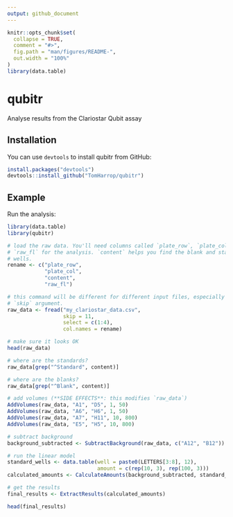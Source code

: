 ```yaml
---
output: github_document
---
```


<!-- README.md is generated from README.Rmd. Please edit that file -->

```r
knitr::opts_chunk$set(
  collapse = TRUE,
  comment = "#>",
  fig.path = "man/figures/README-",
  out.width = "100%"
)
library(data.table)
```
# qubitr

Analyse results from the Clariostar Qubit assay

## Installation

You can use `devtools` to install qubitr from GitHub:

``` r
install.packages("devtools")
devtools::install_github("TomHarrop/qubitr")
```

## Example

Run the analysis:

```r
library(data.table)
library(qubitr)

# load the raw data. You'll need columns called `plate_row`, `plate_col` and
# `raw_fl` for the analysis. `content` helps you find the blank and standard
# wells.
rename <- c("plate_row",
            "plate_col",
            "content",
            "raw_fl")

# this command will be different for different input files, especially the
# `skip` argument.
raw_data <- fread("my_clariostar_data.csv",
                  skip = 11,
                  select = c(1:4),
                  col.names = rename)

# make sure it looks OK
head(raw_data)

# where are the standards?
raw_data[grep("^Standard", content)]

# where are the blanks?
raw_data[grep("^Blank", content)]

# add volumes (**SIDE EFFECTS**: this modifies `raw_data`)
AddVolumes(raw_data, "A1", "D5", 1, 50)
AddVolumes(raw_data, "A6", "H6", 1, 50)
AddVolumes(raw_data, "A7", "H11", 10, 800)
AddVolumes(raw_data, "E5", "H5", 10, 800)

# subtract background
background_subtracted <- SubtractBackground(raw_data, c("A12", "B12"))

# run the linear model
standard_wells <- data.table(well = paste0(LETTERS[3:8], 12),
                             amount = c(rep(10, 3), rep(100, 3)))
calculated_amounts <- CalculateAmounts(background_subtracted, standard_wells)

# get the results
final_results <- ExtractResults(calculated_amounts)

head(final_results)
```

